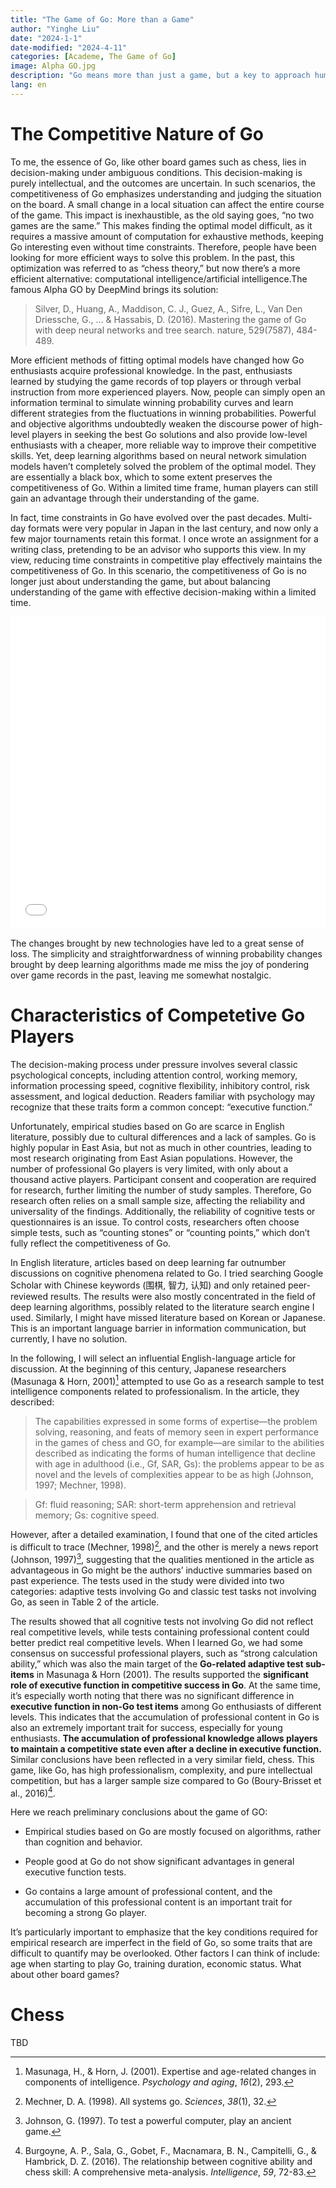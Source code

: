 ```yaml
---
title: "The Game of Go: More than a Game"
author: "Yinghe Liu"
date: "2024-1-1"
date-modified: "2024-4-11"
categories: [Academe, The Game of Go] 
image: Alpha GO.jpg
description: "Go means more than just a game, but a key to approach human intelligence"
lang: en
---
```



# The Competitive Nature of Go

To me, the essence of Go, like other board games such as chess, lies in decision-making under ambiguous conditions. This decision-making is purely intellectual, and the outcomes are uncertain. In such scenarios, the competitiveness of Go emphasizes understanding and judging the situation on the board. A small change in a local situation can affect the entire course of the game. This impact is inexhaustible, as the old saying goes, "no two games are the same." This makes finding the optimal model difficult, as it requires a massive amount of computation for exhaustive methods, keeping Go interesting even without time constraints. Therefore, people have been looking for more efficient ways to solve this problem. In the past, this optimization was referred to as "chess theory," but now there's a more efficient alternative: computational intelligence/artificial intelligence.The famous Alpha GO by DeepMind brings its solution:

> Silver, D., Huang, A., Maddison, C. J., Guez, A., Sifre, L., Van Den Driessche, G., ... & Hassabis, D. (2016). Mastering the game of Go with deep neural networks and tree search. nature, 529(7587), 484-489.

More efficient methods of fitting optimal models have changed how Go enthusiasts acquire professional knowledge. In the past, enthusiasts learned by studying the game records of top players or through verbal instruction from more experienced players. Now, people can simply open an information terminal to simulate winning probability curves and learn different strategies from the fluctuations in winning probabilities. Powerful and objective algorithms undoubtedly weaken the discourse power of high-level players in seeking the best Go solutions and also provide low-level enthusiasts with a cheaper, more reliable way to improve their competitive skills. Yet, deep learning algorithms based on neural network simulation models haven't completely solved the problem of the optimal model. They are essentially a black box, which to some extent preserves the competitiveness of Go. Within a limited time frame, human players can still gain an advantage through their understanding of the game.

In fact, time constraints in Go have evolved over the past decades. Multi-day formats were very popular in Japan in the last century, and now only a few major tournaments retain this format. I once wrote an assignment for a writing class, pretending to be an advisor who supports this view. In my view, reducing time constraints in competitive play effectively maintains the competitiveness of Go. In this scenario, the competitiveness of Go is no longer just about understanding the game, but about balancing understanding of the game with effective decision-making within a limited time.

<iframe src="Reform of Time rule.pdf" width="100%" height="500px" style="border:none;">

</iframe>

The changes brought by new technologies have led to a great sense of loss. The simplicity and straightforwardness of winning probability changes brought by deep learning algorithms made me miss the joy of pondering over game records in the past, leaving me somewhat nostalgic.

# Characteristics of Competetive Go Players

The decision-making process under pressure involves several classic psychological concepts, including attention control, working memory, information processing speed, cognitive flexibility, inhibitory control, risk assessment, and logical deduction. Readers familiar with psychology may recognize that these traits form a common concept: "executive function."

Unfortunately, empirical studies based on Go are scarce in English literature, possibly due to cultural differences and a lack of samples. Go is highly popular in East Asia, but not as much in other countries, leading to most research originating from East Asian populations. However, the number of professional Go players is very limited, with only about a thousand active players. Participant consent and cooperation are required for research, further limiting the number of study samples. Therefore, Go research often relies on a small sample size, affecting the reliability and universality of the findings. Additionally, the reliability of cognitive tests or questionnaires is an issue. To control costs, researchers often choose simple tests, such as "counting stones" or "counting points," which don't fully reflect the competitiveness of Go.

In English literature, articles based on deep learning far outnumber discussions on cognitive phenomena related to Go. I tried searching Google Scholar with Chinese keywords (围棋, 智力, 认知) and only retained peer-reviewed results. The results were also mostly concentrated in the field of deep learning algorithms, possibly related to the literature search engine I used. Similarly, I might have missed literature based on Korean or Japanese. This is an important language barrier in information communication, but currently, I have no solution.

In the following, I will select an influential English-language article for discussion. At the beginning of this century, Japanese researchers (Masunaga & Horn, 2001)[^1] attempted to use Go as a research sample to test intelligence components related to professionalism. In the article, they described:

[^1]: Masunaga, H., & Horn, J. (2001). Expertise and age-related changes in components of intelligence. *Psychology and aging*, *16*(2), 293.

> The capabilities expressed in some forms of expertise—the problem solving, reasoning, and feats of memory seen in expert performance in the games of chess and GO, for example—are similar to the abilities described as indicating the forms of human intelligence that decline with age in adulthood (i.e., Gf, SAR, Gs): the problems appear to be as novel and the levels of complexities appear to be as high (Johnson, 1997; Mechner, 1998).

> Gf: fluid reasoning; SAR: short-term apprehension and retrieval memory; Gs: cognitive speed.

However, after a detailed examination, I found that one of the cited articles is difficult to trace (Mechner, 1998)[^2], and the other is merely a news report (Johnson, 1997)[^3], suggesting that the qualities mentioned in the article as advantageous in Go might be the authors' inductive summaries based on past experience. The tests used in the study were divided into two categories: adaptive tests involving Go and classic test tasks not involving Go, as seen in Table 2 of the article.

[^2]: Mechner, D. A. (1998). All systems go. *Sciences*, *38*(1), 32.

[^3]: Johnson, G. (1997). To test a powerful computer, play an ancient game.

The results showed that all cognitive tests not involving Go did not reflect real competitive levels, while tests containing professional content could better predict real competitive levels. When I learned Go, we had some consensus on successful professional players, such as "strong calculation ability," which was also the main target of the **Go-related adaptive test sub-items** in Masunaga & Horn (2001). The results supported the **significant role of executive function in competitive success in Go**. At the same time, it's especially worth noting that there was no significant difference in **executive function in non-Go test items** among Go enthusiasts of different levels. This indicates that the accumulation of professional content in Go is also an extremely important trait for success, especially for young enthusiasts. **The accumulation of professional knowledge allows players to maintain a competitive state even after a decline in executive function.** Similar conclusions have been reflected in a very similar field, chess. This game, like Go, has high professionalism, complexity, and pure intellectual competition, but has a larger sample size compared to Go (Boury-Brisset et al., 2016)[^4].

[^4]: Burgoyne, A. P., Sala, G., Gobet, F., Macnamara, B. N., Campitelli, G., & Hambrick, D. Z. (2016). The relationship between cognitive ability and chess skill: A comprehensive meta-analysis. *Intelligence*, *59*, 72-83.

Here we reach preliminary conclusions about the game of GO:

-   Empirical studies based on Go are mostly focused on algorithms, rather than cognition and behavior.

-   People good at Go do not show significant advantages in general executive function tests.

-   Go contains a large amount of professional content, and the accumulation of this professional content is an important trait for becoming a strong Go player.

It's particularly important to emphasize that the key conditions required for empirical research are imperfect in the field of Go, so some traits that are difficult to quantify may be overlooked. Other factors I can think of include: age when starting to play Go, training duration, economic status. What about other board games?

# Chess


TBD